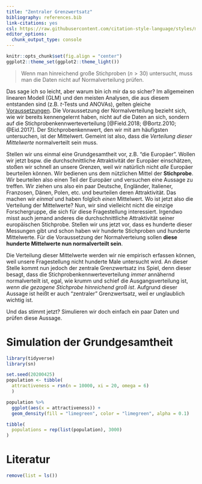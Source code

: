 ```yaml
---
title: "Zentraler Grenzwertsatz"
bibliography: references.bib
link-citations: yes
csl: https://raw.githubusercontent.com/citation-style-language/styles/master/apa.csl
editor_options: 
  chunk_output_type: console
---
```


```r
knitr::opts_chunk$set(fig.align = "center")
ggplot2::theme_set(ggplot2::theme_light())
```

> Wenn man hinreichend große Stichproben $(n>30)$ untersucht, muss man die Daten nicht auf Normalverteilung prüfen.

Das sage ich so leicht, aber warum bin ich mir da so sicher? Im allgemeinen linearen Modell (GLM) und den meisten Analysen, die aus diesem entstanden sind (z.B. $t$-Tests und ANOVAs), gelten gleiche [Voraussetzungen](voraussetzungen.html). Die Voraussetzung der Normalverteilung bezieht sich, wie wir bereits kennengelernt haben, nicht auf die Daten an sich, sondern auf die Stichprobenkennwerteverteilung [@Field.2018; @Bortz.2010; @Eid.2017]. Der Stichprobenkennwert, den wir mit am häufigsten untersuchen, ist der Mittelwert. Gemeint ist also, dass die *Verteilung dieser Mittelwerte* normalverteilt sein muss.

Stellen wir uns einmal eine Grundgesamtheit vor, z.B. "die Europäer". Wollen wir jetzt bspw. die durchschnittliche Attraktivität der Europäer einschätzen, stoßen wir schnell an unsere Grenzen, weil wir natürlich nicht *alle* Europäer beurteilen können. Wir bedienen uns dem nützlichen Mittel der **Stichprobe**. Wir beurteilen also einen Teil der Europäer und versuchen eine Aussage zu treffen. Wir ziehen uns also ein paar Deutsche, Engländer, Italiener, Franzosen, Dänen, Polen, etc. und beurteilen deren Attraktivität. Das machen wir *einmal* und haben folglich *einen* Mittelwert. Wo ist jetzt also die Verteilung der Mittelwerte? Nun, wir sind vielleicht nicht die einzige Forschergruppe, die sich für diese Fragestellung interessiert. Irgendwo misst auch jemand anderes die durchschnittliche Attraktivität seiner europäischen Stichprobe. Stellen wir uns jetzt vor, dass es hunderte dieser Messungen gibt und schon haben wir hunderte Stichproben und hunderte Mittelwerte. Für die Voraussetzung der Normalverteiung sollen **diese hunderte Mittelwerte nun normalverteilt sein**.

Die Verteilung dieser Mittelwerte werden wir nie empirisch erfassen können, weil unsere Fragestellung nicht hunderte Male untersucht wird. An dieser Stelle kommt nun jedoch der zentrale Grenzwertsatz ins Spiel, denn dieser besagt, dass die Stichprobenkennwerteverteilung *immer* annähernd normalverteilt ist, egal, wie krumm und schief die Ausgangsverteilung ist, *wenn die gezogene Stichprobe hinreichend groß ist*. Aufgrund dieser Aussage ist heißt er auch "zentraler" Grenzwertsatz, weil er unglaublich wichtig ist.

Und das stimmt jetzt? Simulieren wir doch einfach ein paar Daten und prüfen diese Aussage.

# Simulation der Grundgesamtheit
```r
library(tidyverse)
library(sn)
```


```r
set.seed(20200425)
population <- tibble(
  attractiveness = rsn(n = 10000, xi = 20, omega = 6)
  )

population %>% 
  ggplot(aes(x = attractiveness)) +
  geom_density(fill = "limegreen", color = "limegreen", alpha = 0.1)

tibble(
  populations = rep(list(population), 3000)
)
```



# Literatur

```r
remove(list = ls())
```